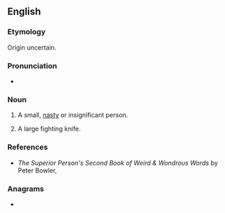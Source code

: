 ==English==

===Etymology===
Origin uncertain.

===Pronunciation===
* {{IPA|/ˈsmætʃɪt/|lang=en}}

===Noun===
{{en-noun}}

# {{lb|en|Scotland}} A small, [[nasty]] or insignificant person.
# A large fighting knife.

===References===
* ''The Superior Person's Second Book of Weird & Wondrous Words'' by Peter Bowler, {{ISBN|0-87923-928-X}}

===Anagrams===
* {{anagrams|en|matchest|matchets|schmatte}}
